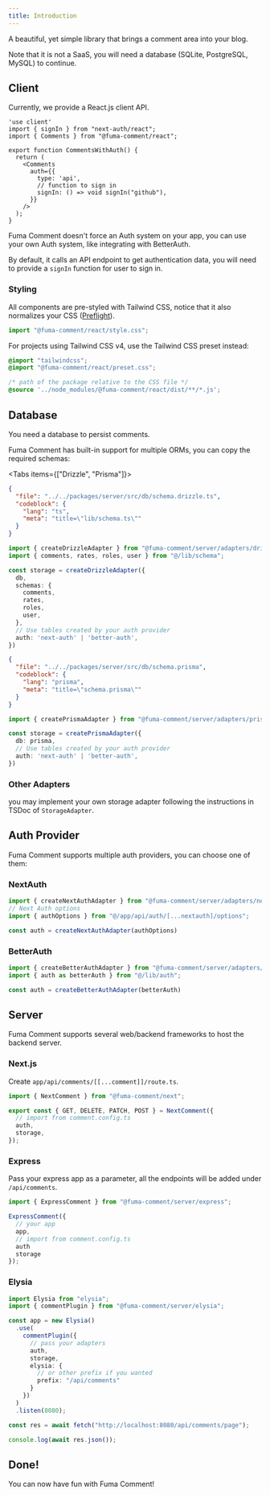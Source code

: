 ```yaml
---
title: Introduction
---
```



A beautiful, yet simple library that brings a comment area into your blog.

Note that it is not a SaaS, you will need a database (SQLite, PostgreSQL, MySQL) to continue.

## Client

Currently, we provide a React.js client API.

```tsx
'use client'
import { signIn } from "next-auth/react";
import { Comments } from "@fuma-comment/react";

export function CommentsWithAuth() {
  return (
    <Comments
      auth={{
        type: 'api',
        // function to sign in
        signIn: () => void signIn("github"),
      }}
    />
  );
}
```

Fuma Comment doesn't force an Auth system on your app, you can use your own Auth system, like integrating with BetterAuth.

By default, it calls an API endpoint to get authentication data, you will need to provide a `signIn` function for user to sign in.

### Styling

All components are pre-styled with Tailwind CSS, notice that it also normalizes your CSS ([Preflight](https://tailwindcss.com/docs/preflight)).

```ts
import "@fuma-comment/react/style.css";
```

For projects using Tailwind CSS v4, use the Tailwind CSS preset instead:

```css
@import "tailwindcss";
@import "@fuma-comment/react/preset.css";

/* path of the package relative to the CSS file */
@source '../node_modules/@fuma-comment/react/dist/**/*.js';
```

## Database

You need a database to persist comments.

Fuma Comment has built-in support for multiple ORMs, you can copy the required schemas:

<Tabs items={["Drizzle", "Prisma"]}>

<Tab title="Drizzle">

```json doc-gen:file
{
  "file": "../../packages/server/src/db/schema.drizzle.ts",
  "codeblock": {
    "lang": "ts",
    "meta": "title=\"lib/schema.ts\""
  }
}
```

```ts title="lib/comment.config.ts"
import { createDrizzleAdapter } from "@fuma-comment/server/adapters/drizzle";
import { comments, rates, roles, user } from "@/lib/schema";

const storage = createDrizzleAdapter({
  db,
  schemas: {
    comments,
    rates,
    roles,
    user,
  },
  // Use tables created by your auth provider
  auth: 'next-auth' | 'better-auth',
})
```

</Tab>

<Tab title="Prisma">

```json doc-gen:file
{
  "file": "../../packages/server/src/db/schema.prisma",
  "codeblock": {
    "lang": "prisma",
    "meta": "title=\"schema.prisma\""
  }
}
```

```ts title="lib/comment.config.ts"
import { createPrismaAdapter } from "@fuma-comment/server/adapters/prisma";

const storage = createPrismaAdapter({
  db: prisma,
  // Use tables created by your auth provider
  auth: 'next-auth' | 'better-auth',
})
```

</Tab>

</Tabs>

### Other Adapters

you may implement your own storage adapter following the instructions in TSDoc of `StorageAdapter`.

## Auth Provider

Fuma Comment supports multiple auth providers, you can choose one of them:

### NextAuth

```ts title="lib/comment.config.ts"
import { createNextAuthAdapter } from "@fuma-comment/server/adapters/next-auth";
// Next Auth options
import { authOptions } from "@/app/api/auth/[...nextauth]/options";

const auth = createNextAuthAdapter(authOptions)
```

### BetterAuth

```ts title="lib/comment.config.ts"
import { createBetterAuthAdapter } from "@fuma-comment/server/adapters/better-auth";
import { auth as betterAuth } from "@/lib/auth";

const auth = createBetterAuthAdapter(betterAuth)
```

## Server

Fuma Comment supports several web/backend frameworks to host the backend server.

### Next.js

Create `app/api/comments/[[...comment]]/route.ts`.

```ts title="app/api/comments/[[...comment]]/route.ts"
import { NextComment } from "@fuma-comment/next";

export const { GET, DELETE, PATCH, POST } = NextComment({
  // import from comment.config.ts
  auth,
  storage,
});
```

### Express

Pass your express app as a parameter, all the endpoints will be added under `/api/comments`.

```ts
import { ExpressComment } from "@fuma-comment/server/express";

ExpressComment({
  // your app
  app,
  // import from comment.config.ts
  auth
  storage
});
```

### Elysia

```ts
import Elysia from "elysia";
import { commentPlugin } from "@fuma-comment/server/elysia";

const app = new Elysia()
  .use(
    commentPlugin({
      // pass your adapters
      auth,
      storage,
      elysia: {
        // or other prefix if you wanted
        prefix: "/api/comments"
      }
    })
  )
  .listen(8080);

const res = await fetch("http://localhost:8080/api/comments/page");

console.log(await res.json());
```

## Done!

You can now have fun with Fuma Comment!